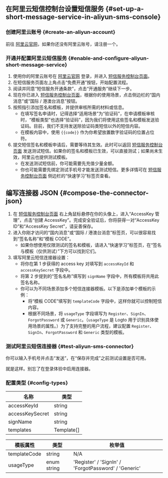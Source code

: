 ## 在阿里云短信控制台设置短信服务 \{#set-up-a-short-message-service-in-aliyun-sms-console}

### 创建阿里云账号 \{#create-an-aliyun-account}

前往 [阿里云官网](https://cn.aliyun.com/)，如果你还没有阿里云账号，请注册一个。

### 开通并配置阿里云短信服务 \{#enable-and-configure-aliyun-short-message-service}

1. 使用你的阿里云账号在 [阿里云官网](https://cn.aliyun.com/) 登录，并进入 [短信服务控制台页面](https://www.aliyun.com/product/sms)。
2. 在短信服务页面左上角点击“免费开通”按钮，开始配置流程。
3. 阅读并同意“短信服务开通条款”，点击“开通服务”继续下一步。
4. 现在你已进入 [短信服务控制台页面](https://dysms.console.aliyun.com/overview)，根据你的使用场景，点击侧边栏的“国内消息”或“国际 / 港澳台消息”按钮。
5. 按照指引添加签名和模板，并提供审核所需的材料或信息。
   - 在填写签名申请时，记得选择“适用场景”为“验证码”，在申请模板审核时，“模板类型”也选择“验证码”，因为我们将使用这些签名和模板发送验证码。目前，我们不支持发送除验证码类短信以外的短信内容。
   - 在模板内容中，使用 `{{code}}` 作为你希望放置数字验证码的位置占位符。
6. 提交短信签名和模板申请后，需要等待其生效。此时可以返回 [短信服务控制台页面](https://dysms.console.aliyun.com/overview) 发送测试短信。如果你的签名和模板已生效，可以直接测试；如果尚未生效，阿里云也提供测试模板。
   - 在发送测试短信前，你可能需要先充值少量金额。
   - 你也可能需要先绑定测试手机号才能发送测试短信。更多详情可在 [短信服务控制台页面](https://dysms.console.aliyun.com/overview) 侧边栏的“快速学习”标签页查看。

## 编写连接器 JSON \{#compose-the-connector-json}

1. 在 [短信服务控制台页面](https://dysms.console.aliyun.com/overview) 右上角鼠标悬停在你的头像上，进入“AccessKey 管理”，点击“创建 AccessKey”。完成安全验证后，你将获得一对“AccessKey ID”和“AccessKey Secret”，请妥善保存。
2. 进入你刚才访问的“国内消息”或“国际 / 港澳台消息”标签页，可以很容易找到“签名名称”和“模板 CODE”。
   - 如果你想使用仅限测试的签名和模板，请进入“快速学习”标签页，在“签名与模板（仅供测试）”下方可以找到它们。
3. 填写阿里云短信连接器设置：
   - 将你在第 1 步获得的 access key 对填写到 `accessKeyId` 和 `accessKeySecret` 字段中。
   - 将第 2 步提到的“签名名称”填写到 `signName` 字段中，所有模板将共用此签名名称。
   - 你可以为不同场景添加多个短信连接器模板。以下是添加单个模板的示例：
     - 将“模板 CODE”填写到 `templateCode` 字段中，这样你就可以控制短信内容。
     - 根据不同场景，将 `usageType` 字段填写为 `Register`、`SignIn`、`ForgotPassword` 或 `Generic`。（`usageType` 是 Logto 用于识别具体使用场景的属性。）为了支持完整的用户流程，建议配置 `Register`、`SignIn`、`ForgotPassword` 和 `Generic` 类型的模板。

### 测试阿里云短信连接器 \{#test-aliyun-sms-connector}

你可以输入手机号并点击“发送”，在“保存并完成”之前测试设置是否可用。

就是这样。别忘了<MainSiteUrl href="/connectors/sms-connectors/#enable-phone-number-sign-up-or-sign-in">在登录体验中启用连接器</MainSiteUrl>。

### 配置类型 \{#config-types}

| 名称            | 类型       |
| --------------- | ---------- |
| accessKeyId     | string     |
| accessKeySecret | string     |
| signName        | string     |
| templates       | Template[] |

| 模板属性     | 类型        | 枚举值                                               |
| ------------ | ----------- | ---------------------------------------------------- |
| templateCode | string      | N/A                                                  |
| usageType    | enum string | 'Register' / 'SignIn' / 'ForgotPassword' / 'Generic' |
